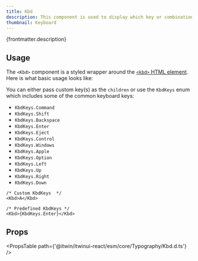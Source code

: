 ```yaml
---
title: Kbd
description: This component is used to display which key or combination of keys performs a given action.
thumbnail: Keyboard
---
```


<p>{frontmatter.description}</p>

<LiveExample src='Kbd.main.tsx' truncate={false}>
  <AllExamples.KbdMainExample client:load />
</LiveExample>

## Usage

The `<Kbd>` component is a styled wrapper around the [`<kbd>` HTML element](https://developer.mozilla.org/en-US/docs/Web/HTML/Element/kbd). Here is what basic usage looks like:

You can either pass custom key(s) as the `children` or use the `KbdKeys` enum which includes some of the common keyboard keys:

- `KbdKeys.Command`
- `KbdKeys.Shift`
- `KbdKeys.Backspace`
- `KbdKeys.Enter`
- `KbdKeys.Eject`
- `KbdKeys.Control`
- `KbdKeys.Windows`
- `KbdKeys.Apple`
- `KbdKeys.Option`
- `KbdKeys.Left`
- `KbdKeys.Up`
- `KbdKeys.Right`
- `KbdKeys.Down`

```tsx
/* Custom KbdKeys  */
<Kbd>A</Kbd>
```

```tsx
/* Predefined KbdKeys */
<Kbd>{KbdKeys.Enter}</Kbd>
```

## Props

<PropsTable path={'@itwin/itwinui-react/esm/core/Typography/Kbd.d.ts'} />
